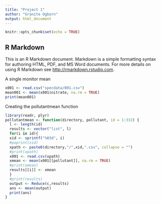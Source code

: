 ```yaml
---
title: "Project 1"
author: "Granite Ogborn"
output: html_document
---
```


```r
knitr::opts_chunk$set(echo = TRUE)
```

## R Markdown

This is an R Markdown document. Markdown is a simple formatting syntax for authoring HTML, PDF, and MS Word documents. For more details on using R Markdown see <http://rmarkdown.rstudio.com>.

A single monitor mean
```r
x001 <- read.csv("specdata/001.csv")
mean001 <- mean(x001$nitrate, na.rm = TRUE)
print(mean001)
```

Creating the pollutantmean function
```r
library(readr, plyr)
pollutantmean <- function(directory, pollutant, id = 1:332) {
  l <- length(id)
  results <- vector("list", l)
  for(i in id){
  xid <- sprintf("%03d", i)
  #poprint(xid)
  xpath <- paste0(directory,"/",xid,".csv", collapse = "")
  #print(xpath)
  x001 <- read.csv(xpath)
  xmean <- mean(x001[[pollutant]], na.rm = TRUE)
  #print(xmean)
  results[[i]] <- xmean
  }
  #print(results)
  output <- Reduce(c,results)
  ans <- mean(output)
  print(ans)
}
```


